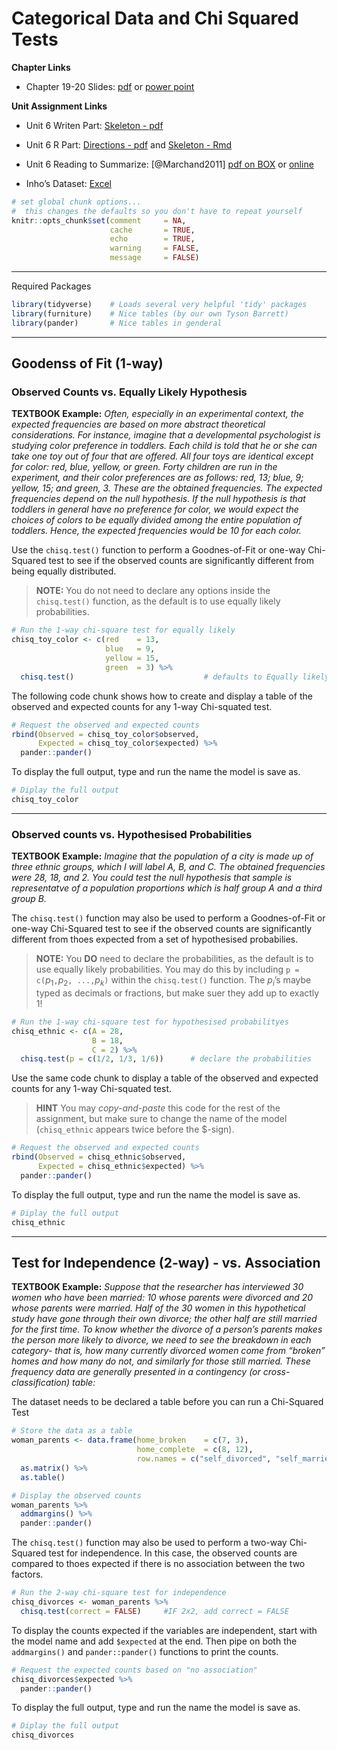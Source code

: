 # Categorical Data and Chi Squared Tests

**Chapter Links**


* Chapter 19-20 Slides: [pdf](http://tysonbarrett.com/EDUC-6600/Slides/u06_Ch19-20_categorical.pdf) or [power point](http://tysonbarrett.com/EDUC-6600/Slides/u06_Ch19-20_categorical.pptx)



**Unit Assignment Links**

* Unit 6 Writen Part: [Skeleton - pdf](https://usu.box.com/s/rk3cojw85xecankrgeo5fx6pvyc7k5tw)

* Unit 6 R Part: [Directions - pdf](https://usu.box.com/s/p2c9052g86ijhgowap2t45nm0ndq1po6) and [Skeleton - Rmd](https://usu.box.com/s/h4kyfov5hjsif7bmqousumfyew6t5sfl)

* Unit 6 Reading to Summarize: [@Marchand2011] [pdf on BOX](https://usu.box.com/s/ab2nobh4u2412eqhdb3llpb17gz5lhk2) or [online ](https://www.ncbi.nlm.nih.gov/pmc/articles/PMC3762448/) 

* Inho's Dataset: [Excel](https://usu.box.com/s/9jazgd17mn5bnib4jrdg6zb5jtlze3wi)



```r
# set global chunk options...  
#  this changes the defaults so you don't have to repeat yourself
knitr::opts_chunk$set(comment     = NA,
                      cache       = TRUE,
                      echo        = TRUE, 
                      warning     = FALSE, 
                      message     = FALSE)
```

-----------------------------------------------------


Required Packages 

```r
library(tidyverse)    # Loads several very helpful 'tidy' packages
library(furniture)    # Nice tables (by our own Tyson Barrett)
library(pander)       # Nice tables in genderal
```



-----------------------------------------------------


## Goodenss of Fit (1-way) 

### Observed Counts vs. Equally Likely Hypothesis

**TEXTBOOK Example:** *Often, especially in an experimental context, the expected frequencies are based on more abstract theoretical considerations. For instance, imagine that a developmental psychologist is studying color preference in toddlers. Each child is told that he or she can take one toy out of four that are offered. All four toys are identical except for color: red, blue, yellow, or green. Forty children are run in the experiment, and their color preferences are as follows: red, 13; blue, 9; yellow, 15; and green, 3. These are the obtained frequencies. The expected frequencies depend on the null hypothesis. If the null hypothesis is that toddlers in general have no preference for color, we would expect the choices of colors to be equally divided among the entire population of toddlers. Hence, the expected frequencies would be 10 for each color.*



Use the `chisq.test()` function to perform a Goodnes-of-Fit or one-way Chi-Squared test to see if the observed counts are significantly different from being equally distributed. 

> **NOTE:** You do not need to declare any options inside the `chisq.test()` function, as the default is to use equally likely probabilities.

```r
# Run the 1-way chi-square test for equally likely
chisq_toy_color <- c(red    = 13, 
                     blue   = 9, 
                     yellow = 15, 
                     green  = 3) %>% 
  chisq.test()                             # defaults to Equally likely
```



The following code chunk shows how to create and display a table of the observed and expected counts for any 1-way Chi-squated test.

```r
# Request the observed and expected counts
rbind(Observed = chisq_toy_color$observed,
      Expected = chisq_toy_color$expected) %>% 
  pander::pander()
```



To display the full output, type and run the name the model is save as.

```r
# Diplay the full output
chisq_toy_color
```



-----------------------------------------------------



### Observed counts vs. Hypothesised Probabilities

**TEXTBOOK Example:** *Imagine that the population of a city is made up of three ethnic groups, which I will label A, B, and C.  The obtained frequencies were 28, 18, and 2. You could test the null hypothesis that sample is representatve of a population proportions which is half group A and a third group B.*



The `chisq.test()` function may also be used to perform a Goodnes-of-Fit or one-way Chi-Squared test to see if the observed counts are significantly different from thoes expected from a set of hypothesised probabilies. 

> **NOTE:** You **DO** need to declare the probabilities, as the default is to use equally likely probabilities.  You may do this by including `p = c(`$p_1$`, `$p_2$`, ..., `$p_k$`)` within the `chisq.test()` function.  The $p_i$'s maybe typed as decimals or fractions, but make suer they add up to exactly $1$!

```r
# Run the 1-way chi-square test for hypothesised probabilityes
chisq_ethnic <- c(A = 28,
                  B = 18,
                  C = 2) %>% 
  chisq.test(p = c(1/2, 1/3, 1/6))      # declare the probabilities
```



Use the same code chunk to display a table of the observed and expected counts for any 1-way Chi-squated test.

> **HINT** You may *copy-and-paste* this code for the rest of the assignment, but make sure to change the name of the model (`chisq_ethnic` appears twice before the \$-sign).

```r
# Request the observed and expected counts
rbind(Observed = chisq_ethnic$observed,
      Expected = chisq_ethnic$expected) %>% 
  pander::pander()
```


To display the full output, type and run the name the model is save as.

```r
# Diplay the full output
chisq_ethnic
```


-----------------------------------------------------

## Test for Independence (2-way) - vs. Association

**TEXTBOOK Example:** *Suppose that the researcher has interviewed 30 women who have been married: 10 whose parents were divorced and 20 whose parents were married. Half of the 30 women in this hypothetical study have gone through their own divorce; the other half are still married for the first time. To know whether the divorce of a person's parents makes the person more likely to divorce, we need to see the breakdown in each category- that is, how many currently divorced women come from "broken" homes and how many do not, and similarly for those still married. These frequency data are generally presented in a contingency (or cross-classification) table:*


The dataset needs to be declared a table before you can run a Chi-Squared Test

```r
# Store the data as a table
woman_parents <- data.frame(home_broken    = c(7, 3),
                            home_complete  = c(8, 12),
                            row.names = c("self_divorced", "self_married")) %>% 
  as.matrix() %>% 
  as.table() 
```



```r
# Display the observed counts
woman_parents %>% 
  addmargins() %>% 
  pander::pander()
```



The `chisq.test()` function may also be used to perform a two-way Chi-Squared test for independence.  In this case, the observed counts are compared to thoes expected if there is no association between the two factors.  

```r
# Run the 2-way chi-square test for independence
chisq_divorces <- woman_parents %>% 
  chisq.test(correct = FALSE)     #IF 2x2, add correct = FALSE
```



To display the counts expected if the variables are independent, start with the model name  and add `$expected` at the end.  Then pipe on both the `addmargins()` and `pander::pander()` functions to print the counts. 

```r
# Request the expected counts based on "no association"
chisq_divorces$expected %>% 
  pander::pander()
```



To display the full output, type and run the name the model is save as.

```r
# Diplay the full output
chisq_divorces
```

